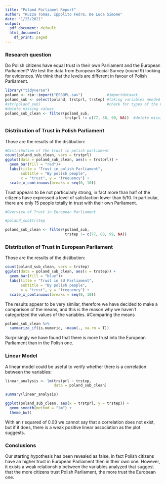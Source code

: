 ```yaml
---
title: "Poland Parliamet Report"
author: "Ruzza Tomas, Ippolito Fedra, De Luca Simone"
date: "1/25/2021"
output:
  pdf_document: default
  html_document:
    df_print: paged
---
```

### Research question
Do Polish citizens have equal trust in their own Parliament and the European Parliament?
We test the data from European Social Survey (round 9) looking for evidences. We think that the levels are different in favour of Polish Parliament. 
```r
library("tidyverse")
poland <- rio::import("ESS9PL.sav")           #importdataset
poland_sub <- select(poland, trstprl, trstep) #taking variables needed
#str(poland_sub)                              #check for types of the variables
#delete missing values
poland_sub_clean <- filter(poland_sub,
                           trstprl != c(77, 88, 99, NA))  #delete missing values
```
### Distribution of Trust in Polish Parliament
Those are the results of the distibution: 
```r
#Distribution of the trust in polish parliament
count(poland_sub_clean, vars = trstprl)
ggplot(data = poland_sub_clean, aes(x = trstprl)) +  
  geom_bar(fill = "red")+
  labs(title = "Trust in polish Parliament", 
       subtitle = "By polish people",
       x = "trust", y = "frequency") +
  scale_x_continuous(breaks = seq(0, 10))
```
Trust appears to be not particularly strong, in fact more than half of the citizens have expressed  a level of satisfaction lower than 5/10. In particular, there are only 15 people totally in trust with their own Parliament.
```r
#Overview of Trust in European Parliament

#poland_sub$trstep

poland_sub_clean <- filter(poland_sub,
                           trstep != c(77, 88, 99, NA))
```

### Distribution of Trust in European Parliament
Those are the results of the distibution: 
```r
count(poland_sub_clean, vars = trstep)
ggplot(data = poland_sub_clean, aes(x = trstep)) +  
  geom_bar(fill = "blue")+
  labs(title = "Trust in EU Parliament", 
       subtitle = "By polish people",
       x = "trust", y = "frequency") +
  scale_x_continuous(breaks = seq(0, 10))
```
The results appear to be very similar, therefore we have decided to make a comparison of the means, and this is the reason why we haven't categorized the values of the variables.
#Comparing the means
```r
poland_sub_clean %>%
  summarize_if(is.numeric, ~mean(., na.rm = T))
```
Surprisingly we have found that there is more trust into the European Parliament than in the Polish one.

### Linear Model
A linear model could be useful to verify whether there is a correlation between the variables:

```r
linear_analysis <- lm(trstprl ~ trstep,
                      data = poland_sub_clean)
```
```r
summary(linear_analysis)
```
```r
ggplot(poland_sub_clean, aes(x = trstprl, y = trstep)) +
  geom_smooth(method = "lm") +
  theme_bw()
```

With an r squared of 0.03 we cannot say that a correlation does not exist, but if it does, there is a weak positive linear association as the plot suggests. 

### Conclusions

Our starting hypothesis has been revealed as false, in fact Polish citizens have an higher trust in European Parliament then in their own one. However, it exists a weak relationship between the variables analyzed that suggest that the more citizens trust Polish Parliament, the more trust the European one. 






